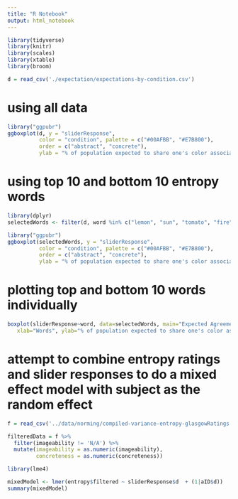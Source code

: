 ```yaml
---
title: "R Notebook"
output: html_notebook
---
```


```r
library(tidyverse)
library(knitr)
library(scales)
library(xtable)
library(broom)
```


```r
d = read_csv('./expectation/expectations-by-condition.csv') 
```

# using all data
```r
library("ggpubr")
ggboxplot(d, y = "sliderResponse", 
          color = "condition", palette = c("#00AFBB", "#E7B800"),
          order = c("abstract", "concrete"),
          ylab = "% of population expected to share one's color association", xlab="words")
```

# using top 10 and bottom 10 entropy words
```r
library(dplyr)
selectedWords <- filter(d, word %in% c("lemon", "sun", "tomato", "fire", "apple", "spinach", "vegetable", "tree", "daffodil", 'noun', 'misconception', 'peculiarity', 'tendency', 'obligation', 'randomness', 'oddity', 'complexity', 'responsibility', 'absurdity'))

library("ggpubr")
ggboxplot(selectedWords, y = "sliderResponse", 
          color = "condition", palette = c("#00AFBB", "#E7B800"),
          order = c("abstract", "concrete"),
          ylab = "% of population expected to share one's color association", xlab="words")
```

# plotting top and bottom 10 words individually
```r
boxplot(sliderResponse~word, data=selectedWords, main="Expected Agreement",
   xlab="Words", ylab="% of population expected to share one's color association")
```

# attempt to combine entropy ratings and slider responses to do a mixed effect model with subject as the random effect

```r
f = read_csv('../data/norming/compiled-variance-entropy-glasgowRatings.csv') 

filteredData = f %>%
  filter(imageability != 'N/A') %>%
  mutate(imageability = as.numeric(imageability),
         concreteness = as.numeric(concreteness))
```

```r
library(lme4)

mixedModel <- lmer(entropy$filtered ~ sliderResponse$d  + (1|aID$d))
summary(mixedModel)
```


